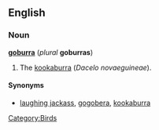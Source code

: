 ==English==

===Noun===

'''[[goburra]]''' (''plural'' '''goburras''')

# The [[kookaburra]] (''Dacelo novaeguineae'').

====Synonyms====
*[[laughing jackass]], [[gogobera]], [[kookaburra]]

[[Category:Birds]]